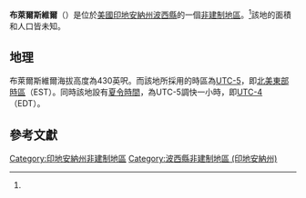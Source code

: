 {{noteTA
|G1=USState
|G2=地名
|G3=Unit
}}
{{Infobox settlement
|official_name            = 布萊爾斯維爾
|native_name              = Blairsville
|settlement_type          = [[非建制地區|非建制地區]]
|image_skyline            = 
|imagesize                = 
|pushpin_map              = USA Indiana
|pushpin_label            = 布萊爾斯維爾
|pushpin_label_position   = top
|pushpin_map_caption      = 布萊爾斯維爾在印地安納州的位置
|subdivision_type         = [[世界政區索引|國家]]
|subdivision_type1        = [[美国州份|州份]]
|subdivision_type2        = [[印地安納州行政区划|縣]]
|subdivision_name         = [[美国|美国]]
|subdivision_name1        = [[印地安納州|印地安納州]]
|subdivision_name2        = [[波西縣_(印地安納州)|波西縣]]
|elevation_ft             = 430
|elevation_footnotes    = <ref name="GR3">{{cite web|url=http://geonames.usgs.gov|accessdate=2016-11-17|title=US Board on Geographic Names|publisher=[[美國地質調查局|美國地質調查局]]|date=2007-10-25|archive-date=2012-10-31|archive-url=https://www.webcitation.org/6BpBcmqax?url=http://geonames.usgs.gov/|dead-url=no}}</ref>
|area_total_km2           = 
|area_total_sq_mi         = 
|area_land_km2            = 
|area_land_sq_mi          = 
|area_water_km2           = 
|area_water_sq_mi         = 
|population_as_of         = 
|population_footnotes     = 
|population_total         = 
|population_metro         = 
|population_density_km2   = 
|population_density_sq_mi = 
|timezone                 = [[北美東部時區|北美東部時區]]
|utc_offset               = -5
|coordinates              = {{coord|38|04|44|N|87|45|43|W|region:US-IA|display=inline,title}}
| coor_pinpoint           = 
| coordinates_footnotes   = 
|timezone_DST             = EDT
|utc_offset_DST           = -4
|area_code = {{link-en|电话区号812|Area code 812|812}}
|postal_code_type       = [[郵政編碼|郵政編碼]]
|postal_code            = 47638
|blank_name             = [[聯邦資訊處理標準|FIPS ID]]
|blank_info             = 
|blank1_name = [[地名信息系统|GNIS ID]]
|blank1_info = 431168<ref name="gnis">{{gnis|431168|name=Blairsville, Indiana}}</ref>
}}
'''布萊爾斯維爾'''（{{lang-en|Blairsville}}）是位於[[美國|美國]][[印地安納州|印地安納州]][[波西縣_(印地安納州)|波西縣]]的一個[[非建制地區|非建制地區]]。<ref name="gnis"/>該地的面積和人口皆未知。
== 地理 ==
布萊爾斯維爾海拔高度為430英呎。而該地所採用的時區為[[UTC-5|UTC-5]]，即[[北美東部時區|北美東部時區]]（EST）。同時該地設有[[夏令時間|夏令時間]]，為UTC-5調快一小時，即[[UTC-4|UTC-4]]（EDT）。

== 參考文獻 ==
{{reflist}}

{{波西縣 (印地安納州)}}
[[Category:印地安納州非建制地區|Category:印地安納州非建制地區]]
[[Category:波西縣非建制地區_(印地安納州)|Category:波西縣非建制地區 (印地安納州)]]

{{Indiana-geo-stub}}